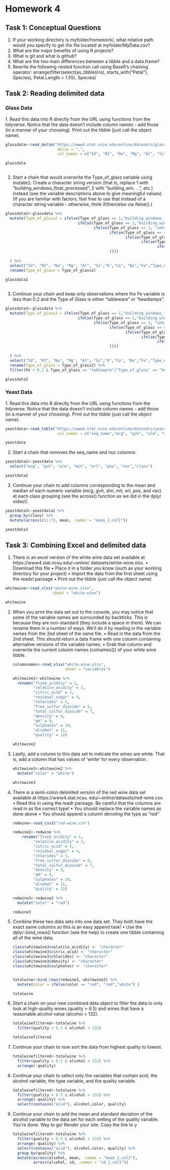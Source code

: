 # Homework 4

## Task 1: Conceptual Questions

1.  If your working directory is myfolder/homework/, what relative path would you specify to get the file located at myfolder/MyData.csv?
2.  What are the major benefits of using R projects?
3.  What is git and what is github?
4.  What are the two main differences between a tibble and a data.frame?
5.  Rewrite the following nested function call using BaseR’s chaining operator: arrange(filter(select(as_tibble(iris), starts_with("Petal"), Species), Petal.Length \< 1.55), Species)

## Task 2: Reading delimited data

### Glass Data

1\. Read this data into R directly from the URL using functions from the tidyverse. Notice that the data doesn’t include column names - add those (in a manner of your choosing). Print out the tibble (just call the object name).

```r
glassdata<-read_delim("https://www4.stat.ncsu.edu/online/datasets/glass.data", 
                       delim = ",",
                       col_names = c("Id", "RI", "Na", "Mg", "Al", "Si","K","Ca", "Ba","Fe","Type_of_glass"))

glassdata



```

2.  Start a chain that would overwrite the Type_of_glass variable using mutate(). Create a character string version (that is, replace 1 with “building_windows_float_processed”, 2 with “building_win. . . ”, etc.) instead (see the variable descriptions above to give meaningful values). (If you are familiar with factors, feel free to use that instead of a character string variable - otherwise, think if/then/else via ifelse().)

```r
glassdata2<-glassdata %>%
  mutate(Type_of_glass2 = ifelse(Type_of_glass == 1,"building_windows_float_processed",
                                ifelse(Type_of_glass == 2,"building_windows_non_float_processed",
                                       ifelse(Type_of_glass == 3, "vehicle_windows_float_processed",
                                              ifelse(Type_of_glass == 4, "vehicle_windows_non_float_processed",
                                                     ifelse(Type_of_glass == 5, "containers",
                                                            ifelse(Type_of_glass == 6, "tableware",
                                                                   ifelse(Type_of_glass== 7, "headlamps",0)))
                                              ))))
    
  ) %>% 
  select("Id", "RI", "Na", "Mg", "Al", "Si","K","Ca", "Ba","Fe","Type_of_glass2") %>% 
  rename(Type_of_glass = Type_of_glass2)

glassdata2
  

```

3.  Continue your chain and keep only observations where the Fe variable is less than 0.2 and the Type of Glass is either “tableware” or “headlamps”.

```r

glassdata3<-glassdata %>%
  mutate(Type_of_glass2 = ifelse(Type_of_glass == 1,"building_windows_float_processed",
                                ifelse(Type_of_glass == 2,"building_windows_non_float_processed",
                                       ifelse(Type_of_glass == 3, "vehicle_windows_float_processed",
                                              ifelse(Type_of_glass == 4, "vehicle_windows_non_float_processed",
                                                     ifelse(Type_of_glass == 5, "containers",
                                                            ifelse(Type_of_glass == 6, "tableware",
                                                                   ifelse(Type_of_glass== 7, "headlamps",0)))
                                              ))))
    
  ) %>% 
  select("Id", "RI", "Na", "Mg", "Al", "Si","K","Ca", "Ba","Fe","Type_of_glass2") %>% 
  rename(Type_of_glass = Type_of_glass2) %>% 
  filter(Fe < 0.2 & Type_of_glass == "tableware"|"Type_of_glass" == "headlamps")

glassdata3
```

### Yeast Data

1\. Read this data into R directly from the URL using functions from the tidyverse. Notice that the data doesn’t include column names - add those (in a manner of your choosing). Print out the tibble (just call the object name).

```r
yeastdata<-read_table("https://www4.stat.ncsu.edu/online/datasets/yeast.data", 
                       col_names = c("seq_name","mcg", "gvh", "alm", "mit", "erl", "pox", "vac","nuc","class"))

yeastdata
```

2.  Start a chain that removes the seq_name and nuc columns.

```r
yeastdata2<-yeastdata %>% 
  select("mcg", "gvh", "alm", "mit", "erl", "pox", "vac","class")

yeastdata2

```

3.  Continue your chain to add columns corresponding to the mean and median of each numeric variable (mcg, gvh, alm, mit, erl, pox, and vac) at each class grouping (see the across() function as we did in the dplyr video!).

```r
yeastdata3<-yeastdata2 %>% 
  group_by(class) %>%
  mutate(across(c(1:7), mean, .names = "mean_{.col}"))

yeastdata3

```

## Task 3: Combining Excel and delimited data

1.  There is an excel version of the white wine data set available at https://www4.stat.ncsu.edu/\~online/ datasets/white-wine.xlsx. • Download this file • Place it in a folder you know (such as your working directory for your project) • Import the data from the first sheet using the readxl package • Print out the tibble (just call the object name)

```r
whitewine<-read_xlsx("white-wine.xlsx",
                     sheet = "white-wine")

whitewine
```

2.  When you print the data set out to the console, you may notice that some of the variable names are surrounded by backticks. This is because they are non-standard (they include a space in them). We can rename them in a number of ways. We’ll do it by reading in the variable names from the 2nd sheet of the same file. • Read in the data from the 2nd sheet. This should return a data frame with one column containing alternative versions of the variable names. • Grab that column and overwrite the current column names (colnames()) of your white wine tibble.

    ```r
    columnnames<-read_xlsx("white-wine.xlsx",
                           sheet = "variables")

    whitewine2<-whitewine %>% 
      rename("fixed_acidity" = 1,
             "volatile_acidity" = 2,
             "citric_acid" = 3,
             "residual_sugar" = 4,
             "chlorides" = 5,
             "free_sulfur_dioxide" = 6,
             "total_sulfur_dioxide" = 7, 
             "density" = 8,
             "pH" = 9,
             "sulphates" = 10,
             "alcohol" = 11,
             "quality" = 12)

    whitewine2
    ```

3.  Lastly, add a column to this data set to indicate the wines are white. That is, add a column that has values of ‘white’ for every observation.

    ```r
    whitewine3<-whitewine2 %>% 
      mutate("color" = "white")

    whitewine3
    ```

4.  There is a semi-colon delimited version of the red wine data set available at https://www4.stat.ncsu. edu/\~online/datasets/red-wine.csv. • Read this in using the readr package. Be careful that the columns are read in as the correct type! • You should replace the variable names as done above • You should append a column denoting the type as “red”

    ```r
    redwine<-read_csv2("red-wine.csv")

    redwine2<-redwine %>% 
        rename("fixed_acidity" = 1,
             "volatile_acidity" = 2,
             "citric_acid" = 3,
             "residual_sugar" = 4,
             "chlorides" = 5,
             "free_sulfur_dioxide" = 6,
             "total_sulfur_dioxide" = 7, 
             "density" = 8,
             "pH" = 9,
             "sulphates" = 10,
             "alcohol" = 11,
             "quality" = 12)

    redwine3<-redwine2 %>% 
      mutate("color" = "red")

    redwine3

    ```

5.  Combine these two data sets into one data set. They both have the exact same columns so this is an easy append task! • Use the dplyr::bind_rows() function (see the help) to create one tibble containing all of the wine data.

    ```r

    class(whitewine3$volatile_acidity) <- "character"
    class(whitewine3$citric_acid) <- "character"
    class(whitewine3$chlorides) <- "character"
    class(whitewine3$density) <- "character"
    class(whitewine3$sulphates) <- "character"


    totalwine<-bind_rows(redwine3, whitewine3) %>% 
      mutate(color = ifelse(color == "red", "red","white") )

    totalwine
    ```

6.  Start a chain on your new combined data object to filter the data to only look at high-quality wines (quality \> 6.5) and wines that have a reasonable alcohol value (alcohol \< 132).

    ```r

    totalwinefiltered<-totalwine %>% 
      filter(quality > 6.5 & alcohol < 132)

    totalwinefiltered
    ```

7.  Continue your chain to now sort the data from highest quality to lowest.

    ```r

    totalwinefiltered<-totalwine %>% 
      filter(quality > 6.5 & alcohol < 132) %>% 
      arrange(-quality)

    ```

8.  Continue your chain to select only the variables that contain acid, the alcohol variable, the type variable, and the quality variable.

    ```r

    totalwinefiltered<-totalwine %>% 
      filter(quality > 6.5 & alcohol < 132) %>% 
      arrange(-quality) %>% 
      select(contains("acid"), alcohol,color, quality)
    ```

9.  Continue your chain to add the mean and standard deviation of the alcohol variable to the data set for each setting of the quality variable. You’re done. Way to go! Render your site. Copy the link to y

    ```r
    totalwinefiltered<-totalwine %>% 
      filter(quality > 6.5 & alcohol < 132) %>% 
      arrange(-quality) %>% 
      select(contains("acid"), alcohol,color, quality) %>%
      group_by(quality) %>% 
      mutate(across(alcohol, mean, .names = "mean_{.col}"),
             across(alcohol, sd, .names = "sd_{.col}")) 
      


    ```
